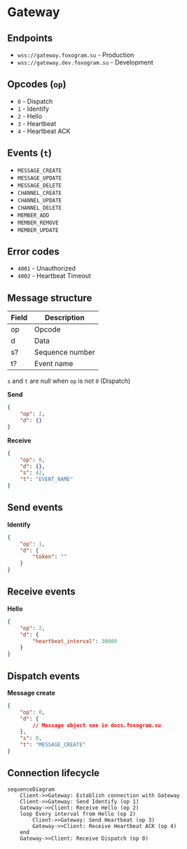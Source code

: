 # Gateway

## Endpoints
- `wss://gateway.foxogram.su` - Production
- `wss://gateway.dev.foxogram.su` - Development

## Opcodes (`op`)

- `0` - Dispatch
- `1` - Identify
- `2` - Hello
- `3` - Heartbeat
- `4` - Heartbeat ACK

## Events (`t`)

- `MESSAGE_CREATE`
- `MESSAGE_UPDATE`
- `MESSAGE_DELETE`
- `CHANNEL_CREATE`
- `CHANNEL_UPDATE`
- `CHANNEL_DELETE`
- `MEMBER_ADD`
- `MEMBER_REMOVE`
- `MEMBER_UPDATE`

## Error codes

- `4001` - Unauthorized
- `4002` - Heartbeat Timeout

## Message structure

| Field | Description     |
|-------|-----------------|
| op    | Opcode          |
| d     | Data            |
| s?    | Sequence number |
| t?    | Event name      |

`s` and `t` are null when `op` is not `0` (Dispatch)

**Send**
```json
{
    "op": 2,
    "d": {}
}
```

**Receive**
```json
{
    "op": 0,
    "d": {},
    "s": 42,
    "t": "EVENT_NAME"
}
```

## Send events

**Identify**
```json
{
    "op": 1,
    "d": {
        "token": ""
    }
}
```

## Receive events

**Hello**
```json
{
    "op": 2,
    "d": {
        "heartbeat_interval": 30000
    }
}
```

## Dispatch events

**Message create**
```json
{
    "op": 0,
    "d": {
        // Message object see in docs.foxogram.su
    },
    "s": 0,
    "t": "MESSAGE_CREATE"
}
```

## Connection lifecycle

```mermaid
sequenceDiagram
    Client->>Gateway: Establish connection with Gateway
    Client->>Gateway: Send Identify (op 1)
    Gateway->>Client: Receive Hello (op 2)
    loop Every interval from Hello (op 2)
        Client->>Gateway: Send Heartbeat (op 3)
        Gateway->>Client: Receive Heartbeat ACK (op 4)
    end
    Gateway->>Client: Receive Dispatch (op 0)
```
